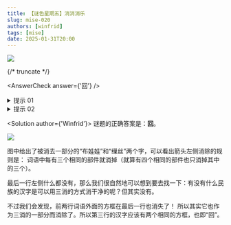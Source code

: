 ```yaml
---
title: 【谜色星期五】消消消乐
slug: mise-020
authors: [winfrid]
tags: [mise]
date: 2025-01-31T20:00
---
```


![](./mise-020.assets/mise-020.webp)

{/* truncate */}

<AnswerCheck answer={'回'} />

<details>
    <summary>提示 01</summary>

    从前两行可以看出，箭头左侧的内容是经历了“每有三个相同的部件就消掉”的产物。

</details>

<details>
    <summary>提示 02</summary>

    最后一行的左侧，外框也一并消掉了。

</details>

<Solution author={'Winfrid'}>
谜题的正确答案是：**回**。

![](./mise-020.assets/mise-020-sol.webp)

图中给出了被消去一部分的“布娃娃”和“缫丝”两个字，可以看出箭头左侧消除的规则是：
词语中每有三个相同的部件就消掉（就算有四个相同的部件也只消掉其中的三个）。

最后一行左侧什么都没有，那么我们很自然地可以想到要去找一下：有没有什么民族的汉字是可以用三消的方式消干净的呢？但其实没有。

不过我们会发现，前两行词语外面的方框在最后一行也消失了！
所以其实它也作为三消的一部分而消除了。所以第三行的汉字应该有两个相同的方框，也即“回”。

</Solution>
